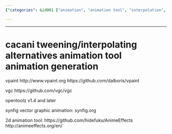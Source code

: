 ```yaml
---
{"categories": &id001 ["animation", "animation tool", "interpolation", "tweening", "video generator"], "category": "2D Animation", "date": "2022-05-14 02:24:10", "description": "This article explores different 2D animation tools such as vPaint, vGC, Synfig, and AnimeEffects. The focus is on their capabilities in tweening, interpolating, and generating animations using vector graphics.", "tags": *id001, "title": "cacani tweening_interpolating alternatives"}

---
```


------

# cacani tweening/interpolating alternatives animation tool animation generation

vpaint
http://www.vpaint.org
https://github.com/dalboris/vpaint

vgc
https://github.com/vgc/vgc

opentoolz v1.4 and later

synfig vector graphic animation:
synfig.org

2d animation tool:
https://github.com/hidefuku/AnimeEffects
http://animeeffects.org/en/


